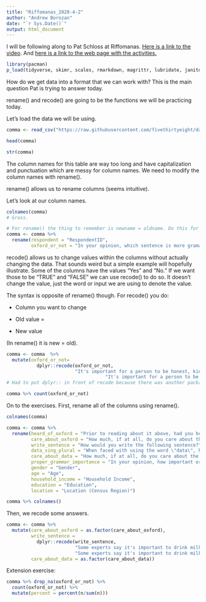 ```yaml
---
title: "Riffomanas_2020-4-2"
author: "Andrew Borozan"
date: "`r Sys.Date()`"
output: html_document
---
```


I will be following along to Pat Schloss at Riffomanas. [Here is a link to the video](https://www.youtube.com/watch?v=-C8cBbw7tq0&ab_channel=RiffomonasProject). And [here is a link to the web page with the activities.](https://riffomonas.org/code_club/2020-04-02-the-data-are)

```r
library(pacman)
p_load(tidyverse, skimr, scales, rmarkdown, magrittr, lubridate, janitor, ggrepel, ggthemes, showtext, knitr, reactable, palmerpenguins, car, broom, ggpubr, readxl, stringr, viridis, gghighlight)
```

How do we get data into a format that we can work with? This is the main question Pat is trying to answer today.

rename() and recode() are going to be the functions we will be practicing today.

Let's load the data we will be using.

```r
comma <- read_csv("https://raw.githubusercontent.com/fivethirtyeight/data/master/comma-survey/comma-survey.csv")

head(comma)

str(comma)
```

The column names for this table are way too long and have capitalization and punctuation which are messy for column names. We need to modify the column names with rename().

rename() allows us to rename columns (seems intuitive).

Let's look at our column names.

```r

colnames(comma)
# Gross. 

# For rename() the thing to remember is newname = oldname. Do this for each column you want to change.
comma <- comma %>% 
  rename(respondent = "RespondentID",
         oxford_or_not = "In your opinion, which sentence is more gramatically correct?")
```

recode() allows us to change values within the columns without actually changing the data. That sounds weird but a simple example will hopefully illustrate. Some of the columns have the values "Yes" and "No." If we want those to be "TRUE" and "FALSE" we can use recode() to do so. It doesn't change the value, just the word or input we are using to denote the value.

The syntax is opposite of rename() though. For recode() you do:

-   Column you want to change

-   Old value =

-   New value

(In rename() it is new = old).

```r

comma <- comma  %>% 
  mutate(oxford_or_not= 
           dplyr::recode(oxford_or_not, 
                         "It's important for a person to be honest, kind and loyal."="non_oxford",
					             	"It's important for a person to be honest, kind, and loyal."="oxford"))
# Had to put dplyr:: in front of recode because there was another package that has recode and it was using that one. 

comma %>% count(oxford_or_not)
```

On to the exercises. First, rename all of the columns using rename().

```r
colnames(comma)

comma <- comma %>% 
  rename(heard_of_oxford = "Prior to reading about it above, had you heard of the serial (or Oxford) comma?",
         care_about_oxford = "How much, if at all, do you care about the use (or lack thereof) of the serial (or Oxford) comma in grammar?",
         write_sentence = "How would you write the following sentence?",
         data_sing_plural = "When faced with using the word \"data\", have you ever spent time considering if the word was a singular or plural noun?",
         care_about_data = "How much, if at all, do you care about the debate over the use of the word \"data\" as a singluar or plural noun?",
         proper_grammar_importance = "In your opinion, how important or unimportant is proper use of grammar?",
         gender = "Gender",
         age = "Age",
         household_income = "Household Income",
         education = "Education",
         location = "Location (Census Region)")

comma %>% colnames()
```

Then, we recode some answers.

```r

comma <- comma %>% 
  mutate(care_about_oxford = as.factor(care_about_oxford), 
         write_sentence = 
           dplyr::recode(write_sentence, 
                         "Some experts say it's important to drink milk, but the data are inconclusive." = "data are",
                         "Some experts say it's important to drink milk, but the data is inconclusive." = "data is"),
         care_about_data = as.factor(care_about_data))


```

Extension exercise:

```r

comma %>% drop_na(oxford_or_not) %>% 
  count(oxford_or_not) %>% 
  mutate(percent = percent(n/sum(n)))
```
